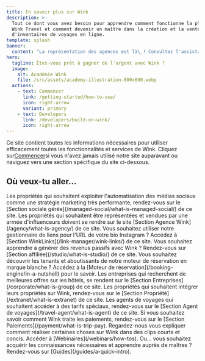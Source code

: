 ```yaml
---
title: En savoir plus sur Wink
description: >-
  Tout ce dont vous avez besoin pour apprendre comment fonctionne la plateforme
  Wink Travel et comment devenir un maître dans la création et la vente
  d'inventaires de voyages en ligne.
template: splash
banner:
  content: "La représentation des agences est là\_! Consultez l'assistance pour les <a href=\"/studio/agency-representation\">agences artistiques</a> et les <a href=\"/extranet/agency-representation\">agences de gestion immobilière</a>."
hero:
  tagline: Êtes-vous prêt à gagner de l'argent avec Wink ?
  image:
    alt: Académie Wink
    file: /src/assets/academy-illustration-800x600.webp
  actions:
    - text: Commencer
      link: /getting-started/how-to-use/
      icon: right-arrow
      variant: primary
    - text: Developers
      link: /developers/build-on-wink/
      icon: right-arrow
---
```


Ce site contient toutes les informations nécessaires pour utiliser efficacement toutes les fonctionnalités et services de Wink. Cliquez sur[Commencer](/getting-started/how-to-use)si vous n'avez jamais utilisé notre site auparavant ou naviguez vers une section spécifique du site ci-dessous.

## Où veux-tu aller...

<CardGrid stagger>
  <Card title="Gestion sociale" icon="seti:info">
    Les propriétés qui souhaitent exploiter l'automatisation des médias sociaux comme une stratégie marketing très performante, rendez-vous sur le [Section sociale gérée](/managed-social/what-is-managed-social/) de ce site.
  </Card>

  <Card title="Agence Wink" icon="seti:info">
    Les propriétés qui souhaitent être représentées et vendues par une armée d'influenceurs doivent se rendre sur le site [Section Agence Wink](/agency/what-is-agency/) de ce site.
  </Card>

  <Card title="Liens Wink" icon="seti:info">
    Vous souhaitez utiliser notre gestionnaire de liens pour l'URL de votre bio Instagram ? Accédez à [Section WinkLinks](/link-manager/wink-links/) de ce site.
  </Card>

  <Card title="Affiliés" icon="seti:info">
    Vous souhaitez apprendre à générer des revenus passifs avec Wink ? Rendez-vous sur [Section affiliée](/studio/what-is-studio/) de ce site.
  </Card>

  <Card title="Moteur de réservation" icon="seti:info">
    Vous souhaitez découvrir les tenants et aboutissants de notre moteur de réservation en marque blanche ? Accédez à la [Moteur de réservation](/booking-engine/in-a-nutshell) pour le savoir.
  </Card>

  <Card title="Sociétés" icon="seti:info">
    Les entreprises qui recherchent de meilleures offres sur les hôtels, se rendent sur le [Section Entreprises](/corporate/what-is-group) de ce site.
  </Card>

  <Card title="Propriétés" icon="seti:info">
    Les propriétés qui souhaitent intégrer leurs propriétés sur Wink, rendez-vous sur le [Section Propriété](/extranet/what-is-extranet) de ce site.
  </Card>

  <Card title="Agents de voyages" icon="seti:info">
    Les agents de voyages qui souhaitent accéder à des tarifs spéciaux, rendez-vous sur le [Section Agent de voyages](/travel-agent/what-is-agent) de ce site.
  </Card>

  <Card title="Paiements" icon="seti:info">
    Si vous souhaitez savoir comment Wink traite les paiements, rendez-vous sur le [Section Paiements](/payment/what-is-trip-pay).
  </Card>

  <Card title="Webinaires" icon="seti:info">
    Regardez-nous vous expliquer comment réaliser certaines choses sur Wink dans des clips courts et concis. Accéder à [Webinaires](/webinars/how-tos).
  </Card>

  <Card title="Guides" icon="seti:info">
    Ou… vous souhaitez acquérir les connaissances nécessaires et apprendre auprès de maîtres ? Rendez-vous sur [Guides](/guides/a-quick-intro).
  </Card>
</CardGrid>

